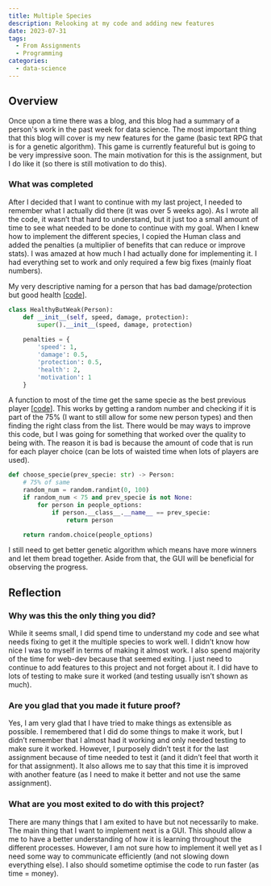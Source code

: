 ```yaml
---
title: Multiple Species
description: Relooking at my code and adding new features
date: 2023-07-31
tags:
  - From Assignments
  - Programming
categories:
  - data-science
---
```


## Overview

Once upon a time there was a blog, and this blog had a summary of a person's work in the past week for data science. The most important thing that this blog will cover is my new features for the game (basic text RPG that is for a genetic algorithm). This game is currently featureful but is going to be very impressive soon. The main motivation for this is the assignment, but I do like it (so there is still motivation to do this).

### What was completed

After I decided that I want to continue with my last project, I needed to remember what I actually did there (it was over 5 weeks ago). As I wrote all the code, it wasn’t that hard to understand, but it just too a small amount of time to see what needed to be done to continue with my goal. When I knew how to implement the different species, I copied the Human class and added the penalties (a multiplier of benefits that can reduce or improve stats). I was amazed at how much I had actually done for implementing it. I had everything set to work and only required a few big fixes (mainly float numbers).

My very descriptive naming for a person that has bad damage/protection but good health [[code](https://github.com/Michael-Schoo/Hunger-Games/blob/main/person/HealthyButWeak.py)].

```python
class HealthyButWeak(Person):
    def __init__(self, speed, damage, protection):
        super().__init__(speed, damage, protection)
    
    penalties = {
        'speed': 1,
        'damage': 0.5,
        'protection': 0.5,
        'health': 2,
        'motivation': 1
    }
```

A function to most of the time get the same specie as the best previous player [[code](https://github.com/Michael-Schoo/Hunger-Games/blob/main/random_person.py#L88-L96)]. This works by getting a random number and checking if it is part of the 75% (I want to still allow for some new person types) and then finding the right class from the list. There would be may ways to improve this code, but I was going for something that worked over the quality to being with. The reason it is bad is because the amount of code that is run for each player choice (can be lots of waisted time when lots of players are used).

```python
def choose_specie(prev_specie: str) -> Person:
    # 75% of same
    random_num = random.randint(0, 100)
    if random_num < 75 and prev_specie is not None:
        for person in people_options:
            if person.__class__.__name__ == prev_specie:
                return person

    return random.choice(people_options)
```

I still need to get better genetic algorithm which means have more winners and let them bread together. Aside from that, the GUI will be beneficial for observing the progress. 

## Reflection

### Why was this the only thing you did?

While it seems small, I did spend time to understand my code and see what needs fixing to get it the multiple species to work well. I didn’t know how nice I was to myself in terms of making it almost work. I also spend majority of the time for web-dev because that seemed exiting. I just need to continue to add features to this project and not forget about it. I did have to lots of testing to make sure it worked (and testing usually isn’t shown as much).

### Are you glad that you made it future proof?

Yes, I am very glad that I have tried to make things as extensible as possible. I remembered that I did do some things to make it work, but I didn’t remember that I almost had it working and only needed testing to make sure it worked. However, I purposely didn’t test it for the last assignment because of time needed to test it (and it didn’t feel that worth it for that assignment). It also allows me to say that this time it is improved with another feature (as I need to make it better and not use the same assignment).

### What are you most exited to do with this project?

There are many things that I am exited to have but not necessarily to make. The main thing that I want to implement next is a GUI. This should allow a me to have a better understanding of how it is learning throughout the different processes. However, I am not sure how to implement it well yet as I need some way to communicate efficiently (and not slowing down everything else). I also should sometime optimise the code to run faster (as time = money).
